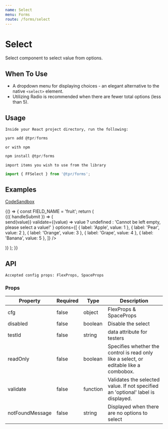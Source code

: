 ```yaml
---
name: Select
menu: Forms
route: /forms/select
---
```



# Select

Select component to select value from options.

## When To Use

- A dropdown menu for displaying choices - an elegant alternative to the native `<select>` element.
- Utilizing Radio is recommended when there are fewer total options (less than 5).

## Usage

`Inside your React project directory, run the following:`

```js
yarn add @tpr/forms
```

`or with npm`

```js
npm install @tpr/forms
```

`import items you wish to use from the library`

```js
import { FFSelect } from '@tpr/forms';
```

## Examples

[CodeSandbox](https://codesandbox.io)

<Playground>
	{() => {
		const FIELD_NAME = 'fruit';
		return (
			<Form
				onSubmit={console.log}
				initialValues={{ [FIELD_NAME]: { label: 'Apple', value: 1 } }}
			>
				{({ handleSubmit }) => (
					<form onSubmit={handleSubmit}>
						<div style={{ padding: 10 }}>
							<FFSelect
								name={FIELD_NAME}
								label="Select Fruit"
								hint="Please select one of the fruit from the dropdown menu"
								inputWidth={5}
								onChange={({ value }, send) => send(value)}
								validate={(value) =>
									value
										? undefined
										: 'Cannot be left empty, please select a value!'
								}
								options={[
									{ label: 'Apple', value: 1 },
									{ label: 'Pear', value: 2 },
									{ label: 'Orange', value: 3 },
									{ label: 'Grape', value: 4 },
									{ label: 'Banana', value: 5 },
								]}
							/>
						</div>
					</form>
				)}
			</Form>
		);
	}}
</Playground>

## API

```
Accepted config props: FlexProps, SpaceProps
```

### Props

| Property        | Required | Type     | Description                                                                            |
| --------------- | -------- | -------- | -------------------------------------------------------------------------------------- |
| cfg             | false    | object   | FlexProps & SpaceProps                                                                 |
| disabled        | false    | boolean  | Disable the select                                                                     |
| testId          | false    | string   | data attribute for testers                                                             |
| readOnly        | false    | boolean  | Specifies whether the control is read only like a select, or editable like a combobox. |
| validate        | false    | function | Validates the selected value. If not specified an 'optional' label is displayed.       |
| notFoundMessage | false    | string   | Displayed when there are no options to select                                          |
